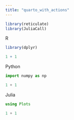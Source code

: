 ```yaml
---
title: "quarto_with_actions"
---
```


```r
library(reticulate)
library(JuliaCall)
```

R

```r
library(dplyr)

1 + 1
```

Python

```python
import numpy as np

1 + 1
```

Julia

```julia
using Plots

1 + 1
```


